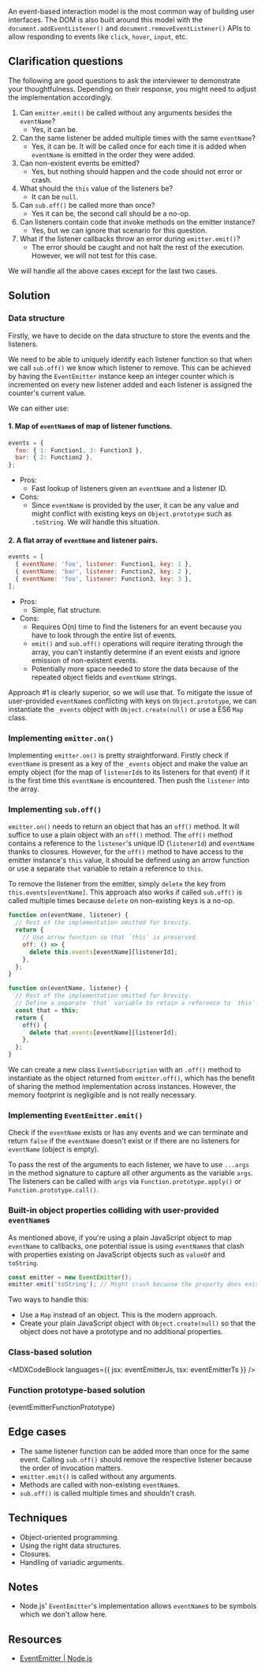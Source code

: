 

An event-based interaction model is the most common way of building user interfaces. The DOM is also built around this model with the `document.addEventListener()` and `document.removeEventListener()` APIs to allow responding to events like `click`, `hover`, `input`, etc.

## Clarification questions

The following are good questions to ask the interviewer to demonstrate your thoughtfulness. Depending on their response, you might need to adjust the implementation accordingly.

1. Can `emitter.emit()` be called without any arguments besides the `eventName`?
   - Yes, it can be.
1. Can the same listener be added multiple times with the same `eventName`?
   - Yes, it can be. It will be called once for each time it is added when `eventName` is emitted in the order they were added.
1. Can non-existent events be emitted?
   - Yes, but nothing should happen and the code should not error or crash.
1. What should the `this` value of the listeners be?
   - It can be `null`.
1. Can `sub.off()` be called more than once?
   - Yes it can be, the second call should be a no-op.
1. Can listeners contain code that invoke methods on the emitter instance?
   - Yes, but we can ignore that scenario for this question.
1. What if the listener callbacks throw an error during `emitter.emit()`?
   - The error should be caught and not halt the rest of the execution. However, we will not test for this case.

We will handle all the above cases except for the last two cases.

## Solution

### Data structure

Firstly, we have to decide on the data structure to store the events and the listeners.

We need to be able to uniquely identify each listener function so that when we call `sub.off()` we know which listener to remove. This can be achieved by having the `EventEmitter` instance keep an integer counter which is incremented on every new listener added and each listener is assigned the counter's current value.

We can either use:

#### 1. Map of `eventName`s of map of listener functions.

```js
events = {
  foo: { 1: Function1, 3: Function3 },
  bar: { 2: Function2 },
};
```

- Pros:
  - Fast lookup of listeners given an `eventName` and a listener ID.
- Cons:
  - Since `eventName` is provided by the user, it can be any value and might conflict with existing keys on `Object.prototype` such as `.toString`. We will handle this situation.

#### 2. A flat array of `eventName` and listener pairs.

```js
events = [
  { eventName: 'foo', listener: Function1, key: 1 },
  { eventName: 'bar', listener: Function2, key: 2 },
  { eventName: 'foo', listener: Function3, key: 3 },
];
```

- Pros:
  - Simple, flat structure.
- Cons:
  - Requires O(n) time to find the listeners for an event because you have to look through the entire list of events.
  - `emit()` and `sub.off()` operations will require iterating through the array, you can't instantly determine if an event exists and ignore emission of non-existent events.
  - Potentially more space needed to store the data because of the repeated object fields and `eventName` strings.

Approach #1 is clearly superior, so we will use that. To mitigate the issue of user-provided `eventName`s conflicting with keys on `Object.prototype`, we can instantiate the `_events` object with `Object.create(null)` or use a ES6 `Map` class.

### Implementing `emitter.on()`

Implementing `emitter.on()` is pretty straightforward. Firstly check if `eventName` is present as a key of the `_events` object and make the value an empty object (for the map of `listenerId`s to its listeners for that event) if it is the first time this `eventName` is encountered. Then push the `listener` into the array.

### Implementing `sub.off()`

`emitter.on()` needs to return an object that has an `off()` method. It will suffice to use a plain object with an `off()` method. The `off()` method contains a reference to the `listener`'s unique ID (`listenerId`) and `eventName` thanks to closures. However, for the `off()` method to have access to the emitter instance's `this` value, it should be defined using an arrow function or use a separate `that` variable to retain a reference to `this`.

To remove the listener from the emitter, simply `delete` the key from `this.events[eventName]`. This approach also works if called `sub.off()` is called multiple times because `delete` on non-existing keys is a no-op.

```js
function on(eventName, listener) {
  // Rest of the implementation omitted for brevity.
  return {
    // Use arrow function so that `this` is preserved.
    off: () => {
      delete this.events[eventName][listenerId];
    },
  };
}
```

```js
function on(eventName, listener) {
  // Rest of the implementation omitted for brevity.
  // Define a separate `that` variable to retain a reference to `this`.
  const that = this;
  return {
    off() {
      delete that.events[eventName][listenerId];
    },
  };
}
```

We can create a new class `EventSubscription` with an `.off()` method to instantiate as the object returned from `emitter.off()`, which has the benefit of sharing the method implementation across instances. However, the memory footprint is negligible and is not really necessary.

### Implementing `EventEmitter.emit()`

Check if the `eventName` exists or has any events and we can terminate and return `false` if the `eventName` doesn't exist or if there are no listeners for `eventName` (object is empty).

To pass the rest of the arguments to each listener, we have to use `...args` in the method signature to capture all other arguments as the variable `args`. The listeners can be called with `args` via `Function.prototype.apply()` or `Function.prototype.call()`.

### Built-in object properties colliding with user-provided `eventName`s

As mentioned above, if you're using a plain JavaScript object to map `eventName` to callbacks, one potential issue is using `eventName`s that clash with properties existing on JavaScript objects such as `valueOf` and `toString`.

```js
const emitter = new EventEmitter();
emitter.emit('toString'); // Might crash because the property does exist on the object.
```

Two ways to handle this:

- Use a `Map` instead of an object. This is the modern approach.
- Create your plain JavaScript object with `Object.create(null)` so that the object does not have a prototype and no additional properties.

### Class-based solution

<MDXCodeBlock languages={{ jsx: eventEmitterJs, tsx: eventEmitterTs }} />

### Function prototype-based solution

<MDXCodeBlock>{eventEmitterFunctionPrototype}</MDXCodeBlock>

## Edge cases

- The same listener function can be added more than once for the same event. Calling `sub.off()` should remove the respective listener because the order of invocation matters.
- `emitter.emit()` is called without any arguments.
- Methods are called with non-existing `eventName`s.
- `sub.off()` is called multiple times and shouldn't crash.

## Techniques

- Object-oriented programming.
- Using the right data structures.
- Closures.
- Handling of variadic arguments.

## Notes

- Node.js' `EventEmitter`'s implementation allows `eventName`s to be symbols which we don't allow here.

## Resources

- [EventEmitter | Node.js](https://nodejs.org/api/events.html#class-eventemitter)

